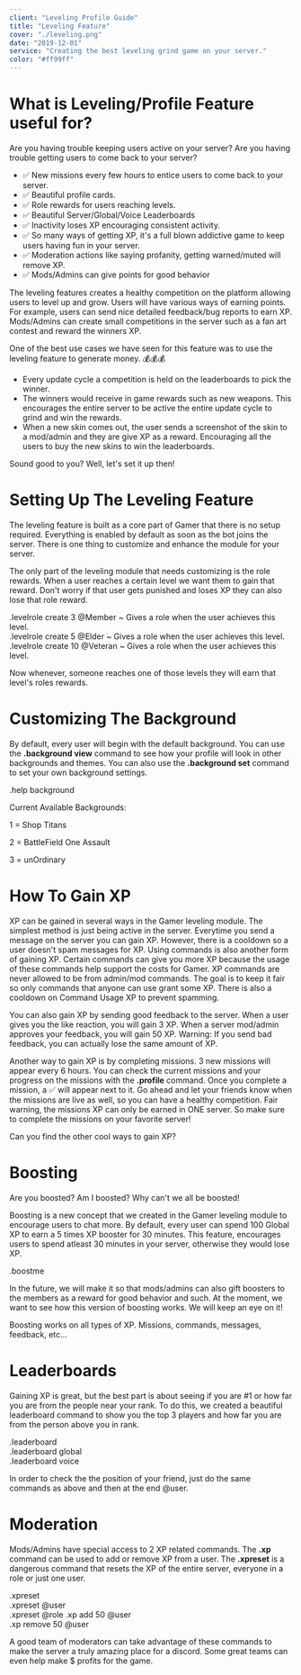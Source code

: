 ```yaml
---
client: "Leveling Profile Guide"
title: "Leveling Feature"
cover: "./leveling.png"
date: "2019-12-01"
service: "Creating the best leveling grind game on your server."
color: "#ff99ff"
---
```



# What is Leveling/Profile Feature useful for?

Are you having trouble keeping users active on your server? Are you having trouble getting users to come back to your server?

- ✅ New missions every few hours to entice users to come back to your server.
- ✅ Beautiful profile cards.
- ✅ Role rewards for users reaching levels.
- ✅ Beautiful Server/Global/Voice Leaderboards
- ✅ Inactivity loses XP encouraging consistent activity.
- ✅ So many ways of getting XP, it's a full blown addictive game to keep users having fun in your server.
- ✅ Moderation actions like saying profanity, getting warned/muted will remove XP.
- ✅ Mods/Admins can give points for good behavior

The leveling features creates a healthy competition on the platform allowing users to level up and grow. Users will have various ways of earning points. For example, users can send nice detailed feedback/bug reports to earn XP. Mods/Admins can create small competitions in the server such as a fan art contest and reward the winners XP.

One of the best use cases we have seen for this feature was to use the leveling feature to generate money. 💰💰💰

- Every update cycle a competition is held on the leaderboards to pick the winner.
- The winners would receive in game rewards such as new weapons. This encourages the entire server to be active the entire update cycle to grind and win the rewards.
- When a new skin comes out, the user sends a screenshot of the skin to a mod/admin and they are give XP as a reward. Encouraging all the users to buy the new skins to win the leaderboards.

Sound good to you? Well, let's set it up then!

# Setting Up The Leveling Feature

The leveling feature is built as a core part of Gamer that there is no setup required. Everything is enabled by default as soon as the bot joins the server. There is one thing to customize and enhance the module for your server.

The only part of the leveling module that needs customizing is the role rewards. When a user reaches a certain level we want them to gain that reward. Don't worry if that user gets punished and loses XP they can also lose that role reward.

<Note type="command">
  .levelrole create 3 @Member ~ Gives a role when the user achieves this level. <br />
  .levelrole create 5 @Elder ~ Gives a role when the user achieves this level. <br />
  .levelrole create 10 @Veteran ~ Gives a role when the user achieves this level.
</Note>

Now whenever, someone reaches one of those levels they will earn that level's roles rewards.

# Customizing The Background

By default, every user will begin with the default background. You can use the **.background view** command to see how your profile will look in other backgrounds and themes. You can also use the **.background set** command to set your own background settings.

<Note type="command">.help background</Note>

Current Available Backgrounds:

1 = Shop Titans

2 = BattleField One Assault

3 = unOrdinary

# How To Gain XP

XP can be gained in several ways in the Gamer leveling module. The simplest method is just being active in the server. Everytime you send a message on the server you can gain XP. However, there is a cooldown so a user doesn't spam messages for XP. Using commands is also another form of gaining XP. Certain commands can give you more XP because the usage of these commands help support the costs for Gamer. XP commands are never allowed to be from admin/mod commands. The goal is to keep it fair so only commands that anyone can use grant some XP. There is also a cooldown on Command Usage XP to prevent spamming.

You can also gain XP by sending good feedback to the server. When a user gives you the like reaction, you will gain 3 XP. When a server mod/admin approves your feedback, you will gain 50 XP. Warning: If you send bad feedback, you can actually lose the same amount of XP.

Another way to gain XP is by completing missions. 3 new missions will appear every 6 hours. You can check the current missions and your progress on the missions with the **.profile** command. Once you complete a mission, a ✅ will appear next to it. Go ahead and let your friends know when the missions are live as well, so you can have a healthy competition. Fair warning, the missions XP can only be earned in ONE server. So make sure to complete the missions on your favorite server!

Can you find the other cool ways to gain XP?

# Boosting

Are you boosted? Am I boosted? Why can't we all be boosted!

Boosting is a new concept that we created in the Gamer leveling module to encourage users to chat more. By default, every user can spend 100 Global XP to earn a 5 times XP booster for 30 minutes. This feature, encourages users to spend atleast 30 minutes in your server, otherwise they would lose XP.

<Note type="command">.boostme</Note>

In the future, we will make it so that mods/admins can also gift boosters to the members as a reward for good behavior and such. At the moment, we want to see how this version of boosting works. We will keep an eye on it!

Boosting works on all types of XP. Missions, commands, messages, feedback, etc...

# Leaderboards

Gaining XP is great, but the best part is about seeing if you are #1 or how far you are from the people near your rank. To do this, we created a beautiful leaderboard command to show you the top 3 players and how far you are from the person above you in rank.

<Note type="command">
.leaderboard <br/>
.leaderboard global <br/>
.leaderboard voice
</Note>

In order to check the the position of your friend, just do the same commands as above and then at the end @user.

# Moderation

Mods/Admins have special access to 2 XP related commands. The **.xp** command can be used to add or remove XP from a user. The **.xpreset** is a dangerous command that resets the XP of the entire server, everyone in a role or just one user.


<Note type="command">
.xpreset <br/>
.xpreset @user <br/>
.xpreset @role
</Note>

<Note type="command">
.xp add 50 @user <br/>
.xp remove 50 @user <br/>
</Note>

A good team of moderators can take advantage of these commands to make the server a truly amazing place for a discord. Some great teams can even help make $ profits for the game.
